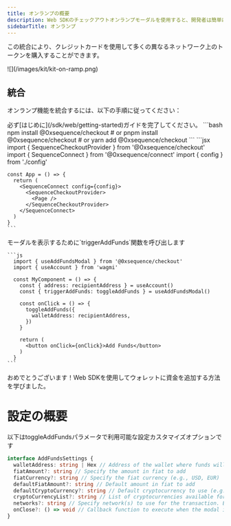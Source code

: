 ```yaml
---
title: オンランプの概要
description: Web SDKのチェックアウトオンランプモーダルを使用すると、開発者は簡単にクレジットカードを使用してユーザーを法定通貨から暗号通貨にオンボーディングできます。
sidebarTitle: オンランプ
---
```


この統合により、クレジットカードを使用して多くの異なるネットワーク上のトークンを購入することができます。

<Frame>
  ![](/images/kit/kit-on-ramp.png)
</Frame>

## 統合

オンランプ機能を統合するには、以下の手順に従ってください：

<Steps>
  <Step title="Connect with Web SDK">
    必ず[はじめに](/sdk/web/getting-started)ガイドを完了してください。
  </Step>

  <Step title="1. Install the @0xsequence/checkout library">
    ```bash
    npm install @0xsequence/checkout
    # or
    pnpm install @0xsequence/checkout
    # or
    yarn add @0xsequence/checkout
    ```
  </Step>

  <Step title="2. Place the `SequenceCheckoutProvider` Below the `SequenceConnect` Provider in your App:">
    ```jsx
    import { SequenceCheckoutProvider } from '@0xsequence/checkout'
    import { SequenceConnect } from '@0xsequence/connect'
    import { config } from './config'

    const App = () => {
      return (
        <SequenceConnect config={config}>
          <SequenceCheckoutProvider>
            <Page />
          </SequenceCheckoutProvider>
        </SequenceConnect>
      )
    }
    ```
  </Step>

  <Step title="3. Adding Funds with a Credit Card">
    モーダルを表示するために`triggerAddFunds`関数を呼び出します

    ```js
      import { useAddFundsModal } from '@0xsequence/checkout'
      import { useAccount } from 'wagmi'

      const MyComponent = () => {
        const { address: recipientAddress } = useAccount()
        const { triggerAddFunds: toggleAddFunds } = useAddFundsModal()

        const onClick = () => {
          toggleAddFunds({
            walletAddress: recipientAddress,
          })
        }

        return (
          <button onClick={onClick}>Add Funds</button>
        )
      }
    ```
  </Step>
</Steps>

おめでとうございます！Web SDKを使用してウォレットに資金を追加する方法を学びました。

# 設定の概要

以下はtoggleAddFundsパラメータで利用可能な設定カスタマイズオプションです

```ts
interface AddFundsSettings {
  walletAddress: string | Hex // Address of the wallet where funds will be added
  fiatAmount?: string // Specify the amount in fiat to add
  fiatCurrency?: string // Specify the fiat currency (e.g., USD, EUR)
  defaultFiatAmount?: string // Default amount in fiat to add
  defaultCryptoCurrency?: string // Default cryptocurrency to use (e.g., ETH, BTC)
  cryptoCurrencyList?: string // List of cryptocurrencies available for selection. Example: "USDT,BTC,USDC"
  networks?: string // Specify network(s) to use for the transaction. Example: "mainnet,ethereum"
  onClose?: () => void // Callback function to execute when the modal is closed
}
```
